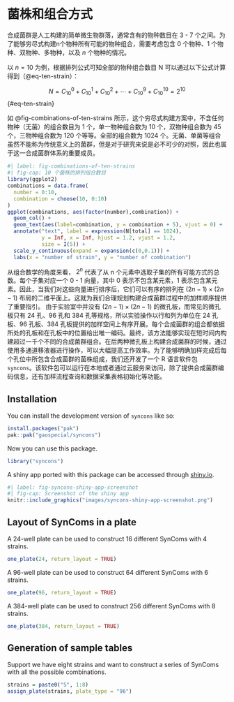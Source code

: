 # 菌株和组合方式 {#strain-and-combination}


合成菌群是人工构建的简单微生物群落，通常含有的物种数目在 3 - 7 个之间。为了能够穷尽式构建n个物种所有可能的物种组合，需要考虑包含 0 个物种、1 个物种、双物种、多物种，以及 $n$ 个物种的情况。

以 $n=10$ 为例，根据排列公式可知全部的物种组合数目 N 可以通过以下公式计算得到（@eq-ten-strain）：


$$
N = C_{10}^0+C_{10}^1+C_{10}^2+⋯+C_{10}^9+C_{10}^{10} = 2^{10}
$$ {#eq-ten-strain}



如 @fig-combinations-of-ten-strains 所示，这个穷尽式构建方案中，不含任何物种（无菌）的组合数目为 1 个，单一物种组合数为 10 个，双物种组合数为 45 个，三物种组合数为 120 个等等。全部的组合数为 1024 个。无菌、单菌等组合虽然不能称为传统意义上的菌群，但是对于研究来说是必不可少的对照，因此也属于这一合成菌群体系的重要成员。


```r
#| label: fig-combinations-of-ten-strains
#| fig-cap: 10 个菌株的排列组合数目
library(ggplot2)
combinations = data.frame(
  number = 0:10,
  combination = choose(10, 0:10)
)
ggplot(combinations, aes(factor(number),combination)) +
  geom_col() +
  geom_text(aes(label=combination, y = combination + 5), vjust = 0) +
  annotate("text", label = expression(N[total] == 1024), 
           y = Inf, x = Inf, hjust = 1.2, vjust = 1.2,
           size = I(5)) +
  scale_y_continuous(expand = expansion(c(0,0.1))) +
  labs(x = "number of strain", y = "number of combination")
```

从组合数学的角度来看， $2^n$ 代表了从 n 个元素中选取子集的所有可能方式的总数。每个子集对应一个 0 - 1 向量，其中 0 表示不包含某元素，1 表示包含某元素。因此，当我们对这些向量进行排序后，它们可以有序的排列在 $(2n-1) × (2n-1)$ 布局的二维平面上。这就为我们合理规划构建合成菌群过程中的加样顺序提供了重要指引。
由于实验室中并没有 $(2n-1) × (2n-1)$ 的微孔板，而常见的微孔板只有 24 孔、96 孔和 384 孔等规格，所以实验操作以行和列为单位在 24 孔板、96 孔板、384 孔板提供的加样空间上有序开展。每个合成菌群的组合都依据所处的孔板和在孔板中的位置给出唯一编码。最终，该方法能够实现在短时间内构建超过一千个不同的合成菌群组合。在后两种微孔板上构建合成菌群的时候，通过使用多通道移液器进行操作，可以大幅提高工作效率。为了能够明确加样完成后每个孔位中所包含合成菌群的菌株组成，我们还开发了一个 R 语言软件包 `syncons`。该软件包可以运行在本地或者通过云服务来访问，除了提供合成菌群编码信息，还有加样流程查询和数据采集表格初始化等功能。

## Installation

You can install the development version of `syncons` like so:

``` r
install.packages("pak")
pak::pak("gaospecial/syncons")
```

Now you can use this package.

```r
library("syncons")
```

A shiny app ported with this package can be accessed through [shiny.io](https://bio-spring.shinyapps.io/SynComsConstructor/).

```r
#| label: fig-syncons-shiny-app-screenshot
#| fig-cap: Screenshot of the shiny app
knitr::include_graphics("images/syncons-shiny-app-screenshot.png")
```


## Layout of SynComs in a plate

A 24-well plate can be used to construct 16 different SynComs with 4 strains.

```r
one_plate(24, return_layout = TRUE)
```

A 96-well plate can be used to construct 64 different SynComs with 6 strains.

```r
one_plate(96, return_layout = TRUE)
```


A 384-well plate can be used to construct 256 different SynComs with 8 strains.

```r
one_plate(384, return_layout = TRUE)
```

## Generation of sample tables

Support we have eight strains and want to construct a series of SynComs with all the possible combinations.

```r
strains = paste0("S", 1:8)
assign_plate(strains, plate_type = "96")
```

